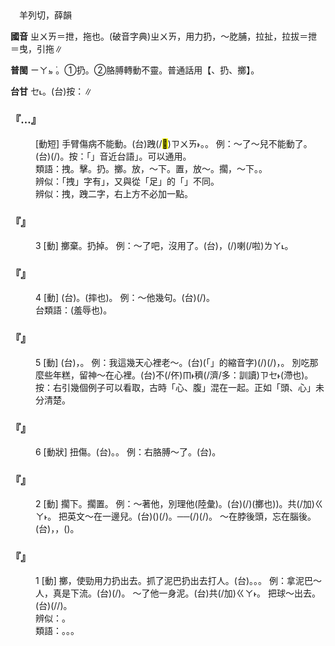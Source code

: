 
=={{ruby|拽|ㄓㄨㄞ}}==

　羊列切，薛韻

'''國音''' <rt>ㄓㄨㄞ</rt>＝抴，拖也。(破音字典)<rt>ㄓㄨㄞ</rt>，用力扔，～肐脯{{ruby|。|ㄓㄨㄞˋ}}，拉扯，拉拔{{ruby|。|ㄧㄝˋ}}＝抴＝曳，引拖∥

'''普閩''' <rt>ㄧㄚㆵ ͘</rt>。①扔。②胳膊轉動不靈。普通話用【{{ruby|拽|ㄓㄨㄞ}}、扔、擲】。

'''台甘''' <rt>ㆤ˪</rt>。(台)按：{{ruby|拽|ㄗㄨㄞ˫}}{{ruby|著|ㄉㄧㄜㆷ ͘}}∥

    

==='''『{{ruby|拽|ㄓㄨㄞ}}…{{ruby|胳|ㄍㄜ}}{{ruby|膊|·ㄅㄛˊ}}』'''===
: [動短] 手臂傷病不能動。(台)跩(/<mark>&#xffbf6;</mark>)<rt>ㄗㄨㄞ˫</rt>{{ruby|著|ㄉㄧㄜㆷ ͘}}。{{ruby|撓|ㄋㄠˋ}}{{ruby|/|ㄌㄠˋ}}{{ruby|著|ㄉㄧㄜㆷ ͘}}。 例：～了～兒不能動了。(台){{ruby|撓|ㄋㄠˋ}}{{ruby|/|ㄌㄠˋ}}{{ruby|著|ㄉㄧㄜㆷ ͘}}(/{{ruby|<mark>&#xffbf6;</mark>|ㄗㄨㆮ˫}}{{ruby|著|ㄉㄧㄜㆷ ͘}}){{ruby|手|ㄑㄧㄨˋ}}{{ruby|骨|ㄍㄨㆵ}}{{ruby|<mark>&#xffa45;</mark>|ㆠㆤ˫}}{{ruby|/|ㆠㄨㆤ˫}}{{ruby|轉|ㄉㄧㄣˋ}}{{ruby|<mark>&#xffa45;</mark>|ㆠㆤ˫}}{{ruby|/|ㆠㄨㆤ˫}}{{ruby|動|ㄉㄤ˫}}。按：「{{ruby|跩|ㄓㄨㄞ}}」音近台語{{ruby|「|ㄗㄨㄞ˫}}{{ruby|/|ㄗㄨㆮ}}」。可以通用。
:類語：拽。擊。扔。擲。放，～下。置，放～。擱，～下。{{ruby|撂|ㄌㄧㄠˋ}}。
:
:辨似：「拽」字有{{ruby|「|ㄓㄨㄞ}}{{ruby|、|ㄓㄨㄞˋ}}{{ruby|、|ㄧㄝˋ}}」，又與從「足」的「{{ruby|跩|ㄓㄨㄞˇ}}」不同。
:
:辨似：拽，跩二字，右上方不必加一點。
:
    

==='''『{{ruby|拽|ㄓㄨㄞ}}』'''===
:3  [動] 擲棄。扔掉。 例：～了吧，沒用了。(台){{ruby|無|ㆠㄜˊ}}{{ruby|路|ㄌㆦ˫}}{{ruby|用|ㄧㆲ˫}}{{ruby|/|ㄧㄥ˫}}，{{ruby|<mark>&#xf91b9;</mark>|ㄏㄧㄚㆵ}}(/{{ruby|<mark>&#xffaf0;</mark>|ㄏㆪ˪}}){{ruby|<mark>&#xffa58;</mark>|ㄙㄚㆶ}}{{ruby|好|ㄏㄜˋ}}喇(/啦)<rt>ㄌㄚ˪</rt>。
    

==='''『{{ruby|拽|ㄓㄨㄞ}}』'''===
:4  [動] (台){{ruby|講|ㄍㆲˋ}}{{ruby|→|ㄍㆲ}}{{ruby|話|ㄨㆤ˫}}{{ruby|無|ㆠㄜˊ}}{{ruby|好|ㄏㄜˋ}}{{ruby|聲|ㄒㄧㆩ}}{{ruby|嗽|ㄙㄠ˪}}。{{ruby|拼|ㄅㄧㆩ˪}}{{ruby|<mark>&#xffa58;</mark>|ㄙㄚㆶ}}(摔也)。 例：～他幾句。(台){{ruby|挽|ㄇㄞˋ}}{{ruby|採|ㄘㄞˋ}}{{ruby|伊|ㄧ}}{{ruby|幾|ㄍㄨㄧˋ}}{{ruby|句|ㄍㄨ˪}}(/{{ruby|幾|ㄍㄨㄧˋ}}{{ruby|句|ㄍㄨㆷ}}{{ruby|仔|ㄚ}}{{ruby|話|ㄨㆤ˫}})。
:台類語：{{ruby|衰|ㄙㄨㆤ}}(羞辱也)。
:
    

==='''『{{ruby|拽|ㄓㄨㄞ}}』'''===
:5  [動] (台){{ruby|癪|ㄐㄧㆤㆶ}}，{{ruby|慒|ㄗㄜ}}{{ruby|慒|ㄗㄜ}}{{ruby|注|ㄉㄨ˪}}{{ruby|注|ㄉㄨ˪}}。 例：我這幾天心裡老～{{ruby|得|·ㄉㄜˊ}}{{ruby|慌|ㄏㄨㄤ}}。(台){{ruby|我|ㆣㄨㄚˋ}}{{ruby|<mark>&#xffb50;</mark>|ㄐㄧㆵ}}(「{{ruby|此|ㄐㄧˋ}}{{ruby|一|ㄐㄧㆵ ͘}}」的縮音字)(/{{ruby|此|ㄐㄧㆵ}}){{ruby|幾|ㄍㄨㄧˋ}}{{ruby|日|ㆢㄧㆵ ͘}}{{ruby|/|ㄌㄧㆵ ͘}}{{ruby|不|ㄅㄨㆵ}}{{ruby|時|ㄒㄧˊ}}{{ruby|心|ㄒㄧㆬ}}{{ruby|內|ㄌㄞ˫}}{{ruby|慒|ㄗㄜ}}{{ruby|慒|ㄗㄜ}}(/{{ruby|腹|ㄅㄚㆶ}}{{ruby|肚|ㄉㆦˋ}}{{ruby|駐|ㄉㄨ˪}}{{ruby|駐|ㄉㄨ˪}})，{{ruby|<mark>&#xffa49;</mark>|ㆠㆤㆷ}}{{ruby|/|ㆠㄨㆤㆷ}}{{ruby|吐|ㄊㆦˋ}}{{ruby|<mark>&#xffa49;</mark>|ㆠㆤㆷ}}{{ruby|/|ㆠㄨㆤㆷ}}{{ruby|吐|ㄊㆦˋ}}。 別吃那麼些年糕，留神～在心裡。(台)不(/伓)<rt>ㆬ˫</rt>{{ruby|通|ㄊㄤ}}{{ruby|食|ㄐㄧㄚㆷ ͘}}{{ruby|<mark>&#xf9075;</mark>|ㄏㄧㄚㆷ}}{{ruby|恁|ㄌㄧㄣ˪}}穧(/濟/多：訓讀)<rt>ㄗㆤ˫</rt>{{ruby|/|ㄗㄨㆤ˫}}{{ruby|甜|ㄉㆪ}}{{ruby|粿|ㄍㄨㆤˋ}}{{ruby|/|ㄍㆤˋ}}{{ruby|會|ㄨㆤ˫}}{{ruby|/|ㆤ˫}}{{ruby|駐|ㄉㄨ˪}}(滯也){{ruby|住|ㄉㄧㄠˊ}}{{ruby|咧|ㄌㆤ˪}}。按：右引幾個例子可以看取，古時「心、腹」混在一起。正如「頭、心」未分清楚。
    

==='''『{{ruby|拽|ㄓㄨㄞ}}』'''===
:6  [動狀] 扭傷。(台){{ruby|扭|ㄌㄠˋ}}{{ruby|/|ㄋㄠˋ}}{{ruby|著|ㄉㄧㄜㆷ ͘}}。{{ruby|撓|ㄋㄠˋ}}{{ruby|/|ㄌㄠˋ}}{{ruby|著|ㄉㄧㄜㆷ ͘}}。 例：右胳膊～了。(台){{ruby|正|ㄐㄧㆩ˪}}{{ruby|手|ㄑㄧㄨˋ}}{{ruby|撓|ㄋㄠˋ}}{{ruby|/|ㄌㄠˋ}}{{ruby|著|ㄉㄧㄜㆷ ͘}}。
    

==='''『{{ruby|拽|ㄓㄨㄞ}}』'''===
:2  [動] 擱下。擱置。 例：～著他，別理他(陸彙)。(台){{ruby|共|ㄍㄚ˫}}{{ruby|伊|ㄧ}}{{ruby|<mark>&#xf91b9;</mark>|ㄏㄧㄚㆵ}}{{ruby|擱|ㄍㄚㆶ ͘}}(/{{ruby|射|ㄗㄜㆷ ͘}})(擲也)){{ruby|咧|ㄌㆤ˪}}{{ruby|<mark>&#xffb49;</mark>|ㄇㄞ˪}}{{ruby|插|ㄘㄚㆴ}}{{ruby|伊|·ㄧ}}。共(/加)<rt>ㄍㄚ˫</rt>{{ruby|放|ㄅㄤ˪}}{{ruby|囥|ㄎㆭ˪}}{{ruby|咧|ㄌㆤ˪}}。 把英文～在一邊兒。(台){{ruby|將|ㄐㄧㆲ}}{{ruby|英|ㄧㄥ}}{{ruby|文|ㆠㄨㄣˊ}}{{ruby|冊|ㄘㆤㆷ}}({{ruby|且|ㄑㄧㆩˋ}}){{ruby|囥|ㄎㆭ˪}}(/{{ruby|<mark>&#xf91b9;</mark>|ㄏㄧㄚㆵ}}){{ruby|踮|ㄉㄧㆰ˪}}{{ruby|邊|ㄅㆪ}}{{ruby|仔|ㄚ}}。──{{ruby|別|ㄅㄚㆵ}}{{ruby|項|ㄏㄤ˫}}{{ruby|載|ㄉㄞ˫}}(/{{ruby|戴|ㄉㄞ˪}}){{ruby|事|ㄐㄧ˪}}(/{{ruby|事|ㄉㄞ˫}}{{ruby|情|ㄐㄧ˪}}){{ruby|較|ㄎㄚㆷ}}{{ruby|要|ㄧㄠ˪}}{{ruby|緊|ㄍㄧㄣˋ}}。 ～在脖後頭，忘在腦後。(台){{ruby|囥|ㄎㆭ˪}}{{ruby|踮|ㄉㄧㆰ˪}}{{ruby|頭|ㄊㄠˊ}}{{ruby|殼|ㄎㆦㆶ}}{{ruby|後|ㄠ˫}}，{{ruby|無|ㆠㄜˊ}}{{ruby|要|ㄧㄠ˪}}{{ruby|緊|ㄍㄧㄣˋ}}，{{ruby|<mark>&#xffa45;</mark>|ㆠㆤ˫}}{{ruby|/|ㆠㄨㆤ˫}}{{ruby|記|ㄍㄧ˪}}{{ruby|得|ㄉㄧㆵ}}{{ruby|了|ㄌㄧㄠˋ}}{{ruby|了|ㄌㄧㄠˋ}}({{ruby|去|ㄎㄧ˪}})。
    

==='''『{{ruby|拽|ㄓㄨㄞ}}』'''===
:1  [動] 擲，使勁用力扔出去。抓了泥巴扔出去打人。(台){{ruby|<mark>&#xf91d8;</mark>|ㄎㄧㄢ}}。{{ruby|掞|ㄉㄢ˪}}。{{ruby|擱|ㄍㆦㆶ ͘}}。 例：拿泥巴～人，真是下流。(台){{ruby|提|ㄊㆤㆷ ͘}}{{ruby|路|ㄌㆦ˫}}{{ruby|溝|ㄍㆦ}}{{ruby|/|ㄍㄠ}}{{ruby|糜|ㆠㆤˊ}}{{ruby|/|ㄇㄨㆤˊ}}{{ruby|/|ㆠㄨㆤˊ}}(/{{ruby|爛|ㄋㄨㄚ˫}}{{ruby|溝|ㄍㄠ}}{{ruby|/|ㄍㆦ}}{{ruby|膏|ㄍㄜ}}{{ruby|糜|ㄇㄨㆤˊ}}{{ruby|/|ㆠㄨㆤˊ}}){{ruby|擱|ㄍㆦㆶ ͘}}{{ruby|人|·ㄌㄤˊ}}。 ～了他一身泥。(台)共(/加)<rt>ㄍㄚ˫</rt>{{ruby|伊|ㄧ}}{{ruby|擱|ㄍㆦㆶ ͘}}{{ruby|佹|ㄍㄨㄧ}}{{ruby|身|ㄒㄧㄥ}}{{ruby|軀|ㄎㄨ}}{{ruby|土|ㄊㆦˊ}}。 把球～出去。(台){{ruby|<mark>&#xf91d8;</mark>|ㄎㄧㄢ}}{{ruby|球|ㄍㄧㄨˊ}}(/{{ruby|掞|ㄉㄢ˪}}{{ruby|球|ㄍㄧㄨˊ}}/{{ruby|練|ㄌㄧㄢ˫}}{{ruby|球|ㄍㄧㄨˊ}})。
:辨似：{{ruby|跩|ㄓㄨㄞˇ}}。
:
:類語：{{ruby|扔|ㄖㄥ}}。{{ruby|擲|ㄓˊ}}。{{ruby|擊|ㄐㄧˊ}}。
:
    
